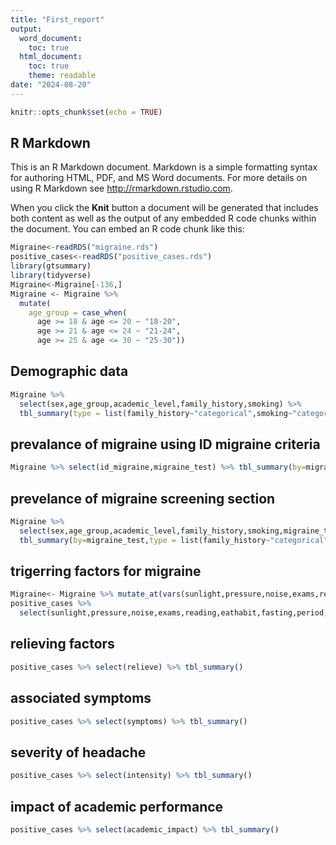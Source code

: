 ```yaml
---
title: "First_report"
output:
  word_document:
    toc: true
  html_document:
    toc: true
    theme: readable
date: "2024-08-20"
---
```


```r
knitr::opts_chunk$set(echo = TRUE)
```

## R Markdown

This is an R Markdown document. Markdown is a simple formatting syntax for authoring HTML, PDF, and MS Word documents. For more details on using R Markdown see <http://rmarkdown.rstudio.com>.

When you click the **Knit** button a document will be generated that includes both content as well as the output of any embedded R code chunks within the document. You can embed an R code chunk like this:

```r
Migraine<-readRDS("migraine.rds")
positive_cases<-readRDS("positive_cases.rds")
library(gtsummary)
library(tidyverse)
Migraine<-Migraine[-136,]
Migraine <- Migraine %>%
  mutate(
    age_group = case_when(
      age >= 18 & age <= 20 ~ "18-20",
      age >= 21 & age <= 24 ~ "21-24",
      age >= 25 & age <= 30 ~ "25-30"))
```

## Demographic data



```r
Migraine %>%
  select(sex,age_group,academic_level,family_history,smoking) %>%
  tbl_summary(type = list(family_history~"categorical",smoking~"categorical"))
```

## prevalance of migraine using ID migraine criteria

```r
Migraine %>% select(id_migraine,migraine_test) %>% tbl_summary(by=migraine_test)
```
## prevelance of migraine screening section

```r
Migraine %>%
  select(sex,age_group,academic_level,family_history,smoking,migraine_test) %>%
  tbl_summary(by=migraine_test,type = list(family_history~"categorical",smoking~"categorical"))

```

## trigerring factors for migraine

```r
Migraine<- Migraine %>% mutate_at(vars(sunlight,pressure,noise,exams,reading,eathabit,fasting,period,irregular_sleep,excercise,tobacco,migraine_test),as.factor)
positive_cases %>%
  select(sunlight,pressure,noise,exams,reading,eathabit,fasting,period,irregular_sleep,excercise,tobacco) %>% tbl_summary(type=list(sunlight~"categorical",pressure~"categorical",noise~"categorical",exams~"categorical",reading~"categorical",eathabit~"categorical",fasting~"categorical",period~"categorical",irregular_sleep~"categorical",excercise~"categorical",tobacco~"categorical"))
```
## relieving factors

```r
positive_cases %>% select(relieve) %>% tbl_summary()
```
## associated symptoms
```r
positive_cases %>% select(symptoms) %>% tbl_summary()
```

## severity of headache
```r
positive_cases %>% select(intensity) %>% tbl_summary()
```

## impact of academic performance

```r
positive_cases %>% select(academic_impact) %>% tbl_summary()
```

